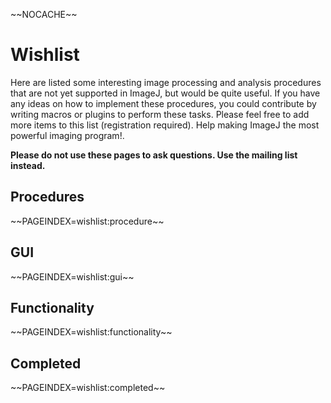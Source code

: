~~NOCACHE~~
= Wishlist =

Here are listed some interesting image processing and analysis procedures that are not yet supported in ImageJ, but would be quite useful. If you have any ideas on how to implement these procedures, you could contribute by writing macros or plugins to perform these tasks. Please feel free to add more items to this list (registration required). Help making ImageJ the most powerful imaging program!.

'''Please do not use these pages to ask questions. Use the mailing list instead.'''

== Procedures ==

~~PAGEINDEX=wishlist:procedure~~
== GUI ==

~~PAGEINDEX=wishlist:gui~~

== Functionality ==

~~PAGEINDEX=wishlist:functionality~~

== Completed ==

~~PAGEINDEX=wishlist:completed~~
